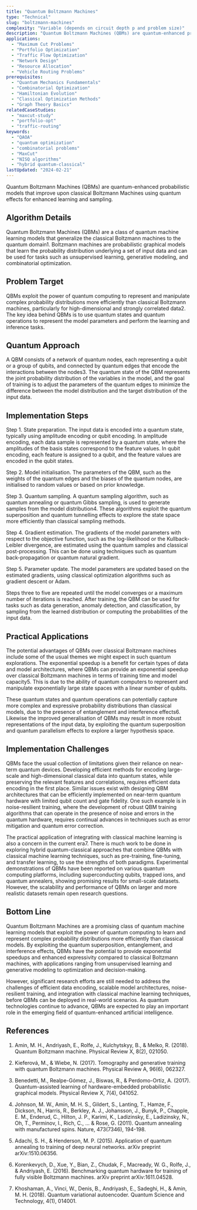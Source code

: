 ```yaml
---
title: "Quantum Boltzmann Machines"
type: "Technical"
slug: "boltzmann-machines"
complexity: "Variable (depends on circuit depth p and problem size)"
description: "Quantum Boltzmann Machines (QBMs) are quantum-enhanced probabilistic models that improve upon classical Boltzmann Machines using quantum effects for enhanced learning and sampling."
applications:
  - "Maximum Cut Problems"
  - "Portfolio Optimization"
  - "Traffic Flow Optimization"
  - "Network Design"
  - "Resource Allocation"
  - "Vehicle Routing Problems"
prerequisites:
  - "Quantum Mechanics Fundamentals"
  - "Combinatorial Optimization"
  - "Hamiltonian Evolution"
  - "Classical Optimization Methods"
  - "Graph Theory Basics"
relatedCaseStudies:
  - "maxcut-study"
  - "portfolio-opt"
  - "traffic-routing"
keywords:
  - "QAOA"
  - "quantum optimization"
  - "combinatorial problems"
  - "MaxCut"
  - "NISQ algorithms"
  - "hybrid quantum-classical"
lastUpdated: "2024-02-21"
---
```


Quantum Boltzmann Machines (QBMs) are quantum-enhanced probabilistic models that improve upon classical Boltzmann Machines using quantum effects for enhanced learning and sampling.

## Algorithm Details

Quantum Boltzmann Machines (QBMs) are a class of quantum machine learning models that generalize the classical Boltzmann machines to the quantum domain1. Boltzmann machines are probabilistic graphical models that learn the probability distribution underlying a set of input data and can be used for tasks such as unsupervised learning, generative modeling, and combinatorial optimization.

## Problem Target

QBMs exploit the power of quantum computing to represent and manipulate complex probability distributions more efficiently than classical Boltzmann machines, particularly for high-dimensional and strongly correlated data2. The key idea behind QBMs is to use quantum states and quantum operations to represent the model parameters and perform the learning and inference tasks.


## Quantum Approach

A QBM consists of a network of quantum nodes, each representing a qubit or a group of qubits, and connected by quantum edges that encode the interactions between the nodes3. The quantum state of the QBM represents the joint probability distribution of the variables in the model, and the goal of training is to adjust the parameters of the quantum edges to minimize the difference between the model distribution and the target distribution of the input data.

## Implementation Steps

Step 1. State preparation. The input data is encoded into a quantum state, typically using amplitude encoding or qubit encoding. In amplitude encoding, each data sample is represented by a quantum state, where the amplitudes of the basis states correspond to the feature values. In qubit encoding, each feature is assigned to a qubit, and the feature values are encoded in the qubit states.

Step 2. Model initialisation. The parameters of the QBM, such as the weights of the quantum edges and the biases of the quantum nodes, are initialised to random values or based on prior knowledge.

Step 3. Quantum sampling. A quantum sampling algorithm, such as quantum annealing or quantum Gibbs sampling, is used to generate samples from the model distribution4. These algorithms exploit the quantum superposition and quantum tunnelling effects to explore the state space more efficiently than classical sampling methods.

Step 4. Gradient estimation. The gradients of the model parameters with respect to the objective function, such as the log-likelihood or the Kullback-Leibler divergence, are estimated using the quantum samples and classical post-processing. This can be done using techniques such as quantum back-propagation or quantum natural gradient.

Step 5. Parameter update. The model parameters are updated based on the estimated gradients, using classical optimization algorithms such as gradient descent or Adam.

Steps three to five are repeated until the model converges or a maximum number of iterations is reached. After training, the QBM can be used for tasks such as data generation, anomaly detection, and classification, by sampling from the learned distribution or computing the probabilities of the input data.

## Practical Applications

The potential advantages of QBMs over classical Boltzmann machines include some of the usual themes we might expect in such quantum explorations. The exponential speedup is a benefit for certain types of data and model architectures, where QBMs can provide an exponential speedup over classical Boltzmann machines in terms of training time and model capacity5. This is due to the ability of quantum computers to represent and manipulate exponentially large state spaces with a linear number of qubits.

These quantum states and quantum operations can potentially capture more complex and expressive probability distributions than classical models, due to the presence of entanglement and interference effects6. Likewise the improved generalisation of QBMs may result in more robust representations of the input data, by exploiting the quantum superposition and quantum parallelism effects to explore a larger hypothesis space.

## Implementation Challenges

QBMs face the usual collection of limitations given their reliance on near-term quantum devices. Developing efficient methods for encoding large-scale and high-dimensional classical data into quantum states, while preserving the relevant features and correlations, requires efficient data encoding in the first place. Similar issues exist with designing QBM architectures that can be efficiently implemented on near-term quantum hardware with limited qubit count and gate fidelity. One such example is in noise-resilient training, where the development of robust QBM training algorithms that can operate in the presence of noise and errors in the quantum hardware, requires continual advances in techniques such as error mitigation and quantum error correction.

The practical application of integrating with classical machine learning is also a concern in the current era7. There is much work to be done in exploring hybrid quantum-classical approaches that combine QBMs with classical machine learning techniques, such as pre-training, fine-tuning, and transfer learning, to use the strengths of both paradigms. Experimental demonstrations of QBMs have been reported on various quantum computing platforms, including superconducting qubits, trapped ions, and quantum annealers, showing promising results for small-scale datasets. However, the scalability and performance of QBMs on larger and more realistic datasets remain open research questions.

## Bottom Line

Quantum Boltzmann Machines are a promising class of quantum machine learning models that exploit the power of quantum computing to learn and represent complex probability distributions more efficiently than classical models. By exploiting the quantum superposition, entanglement, and interference effects, QBMs have the potential to provide exponential speedups and enhanced expressivity compared to classical Boltzmann machines, with applications ranging from unsupervised learning and generative modeling to optimization and decision-making. 

However, significant research efforts are still needed to address the challenges of efficient data encoding, scalable model architectures, noise-resilient training, and integration with classical machine learning techniques, before QBMs can be deployed in real-world scenarios. As quantum technologies continue to advance, QBMs are expected to play an important role in the emerging field of quantum-enhanced artificial intelligence.

## References

1. Amin, M. H., Andriyash, E., Rolfe, J., Kulchytskyy, B., & Melko, R. (2018). Quantum Boltzmann machine. Physical Review X, 8(2), 021050.

2. Kieferová, M., & Wiebe, N. (2017). Tomography and generative training with quantum Boltzmann machines. Physical Review A, 96(6), 062327.

3. Benedetti, M., Realpe-Gómez, J., Biswas, R., & Perdomo-Ortiz, A. (2017). Quantum-assisted learning of hardware-embedded probabilistic graphical models. Physical Review X, 7(4), 041052.

4. Johnson, M. W., Amin, M. H. S., Gildert, S., Lanting, T., Hamze, F., Dickson, N., Harris, R., Berkley, A. J., Johansson, J., Bunyk, P., Chapple, E. M., Enderud, C., Hilton, J. P., Karimi, K., Ladizinsky, E., Ladizinsky, N., Oh, T., Perminov, I., Rich, C., ... & Rose, G. (2011). Quantum annealing with manufactured spins. Nature, 473(7346), 194-198.

5. Adachi, S. H., & Henderson, M. P. (2015). Application of quantum annealing to training of deep neural networks. arXiv preprint arXiv:1510.06356.

6. Korenkevych, D., Xue, Y., Bian, Z., Chudak, F., Macready, W. G., Rolfe, J., & Andriyash, E. (2016). Benchmarking quantum hardware for training of fully visible Boltzmann machines. arXiv preprint arXiv:1611.04528.

7. Khoshaman, A., Vinci, W., Denis, B., Andriyash, E., Sadeghi, H., & Amin, M. H. (2018). Quantum variational autoencoder. Quantum Science and Technology, 4(1), 014001.